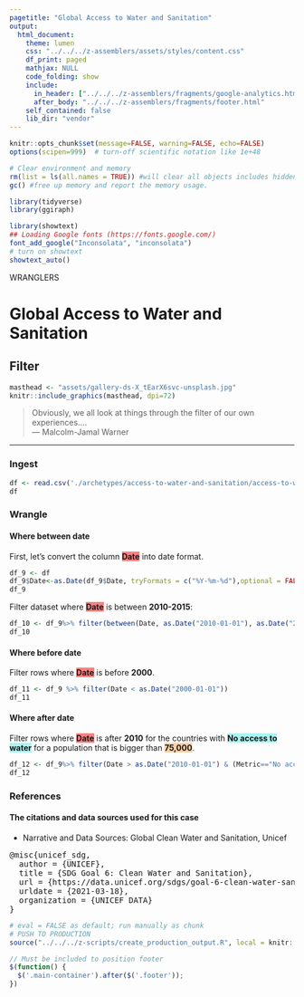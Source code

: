 ```yaml
---
pagetitle: "Global Access to Water and Sanitation"
output: 
  html_document:
    theme: lumen
    css: "../../../z-assemblers/assets/styles/content.css"
    df_print: paged
    mathjax: NULL
    code_folding: show
    include:
      in_header: ["../../../z-assemblers/fragments/google-analytics.html", "../../../z-assemblers/fragments/header.html"]
      after_body: "../../../z-assemblers/fragments/footer.html"
    self_contained: false
    lib_dir: "vendor"
---
```


```r

knitr::opts_chunk$set(message=FALSE, warning=FALSE, echo=FALSE)
options(scipen=999)  # turn-off scientific notation like 1e+48

# Clear environment and memory
rm(list = ls(all.names = TRUE)) #will clear all objects includes hidden objects.
gc() #free up memory and report the memory usage.

library(tidyverse)
library(ggiraph)

library(showtext)
## Loading Google fonts (https://fonts.google.com/)
font_add_google("Inconsolata", "inconsolata")
# turn on showtext
showtext_auto()

```

<div class="activity">
WRANGLERS  
</div>


# Global Access to Water and Sanitation 
## Filter

```r

masthead <- "assets/gallery-ds-X_tEarX6svc-unsplash.jpg"
knitr::include_graphics(masthead, dpi=72)

```


> Obviously, we all look at things through the filter of our own experiences....\
--- Malcolm-Jamal Warner\

***

### Ingest

```r

df <- read.csv('./archetypes/access-to-water-and-sanitation/access-to-water-and-sanitation.csv', header = TRUE, stringsAsFactors = FALSE)
df

```

### Wrangle

#### Where between date

First, let's convert the column <span style="background: #F78181;font-weight:bold">Date</span> into date format.


```r

df_9 <- df
df_9$Date<-as.Date(df_9$Date, tryFormats = c("%Y-%m-%d"),optional = FALSE)
df_9

```


Filter dataset where <span style="background: #F78181;font-weight:bold">Date</span> is between  <span style="font-weight:bold">2010-2015</span>:


```r

df_10 <- df_9%>% filter(between(Date, as.Date("2010-01-01"), as.Date("2015-01-01")))
df_10

```


#### Where before date

Filter rows where <span style="background: #F78181;font-weight:bold">Date</span> is before <span style="font-weight:bold">2000</span>.


```r

df_11 <- df_9 %>% filter(Date < as.Date("2000-01-01"))
df_11

```


#### Where after date

Filter rows where <span style="background: #F78181;font-weight:bold">Date</span> is after <span style="font-weight:bold">2010</span> for the countries with <span style="background: #A9F5F2;font-weight:bold">No access to water</span> for a population that is bigger than <span style="background: #F5D0A9;font-weight:bold">75,000</span>.


```r

df_12 <- df_9%>% filter(Date > as.Date("2010-01-01") & (Metric=="No access to water") & (Population > 75000))
df_12

```


### References
#### The citations and data sources used for this case

* Narrative and Data Sources: Global Clean Water and Sanitation, Unicef

<pre>
@misc{unicef_sdg,
  author = {UNICEF},
  title = {SDG Goal 6: Clean Water and Sanitation},
  url = {https://data.unicef.org/sdgs/goal-6-clean-water-sanitation/#:~:text=Goal%206%20aims%20to%20ensure%20availability%20and%20sustainable},
  urldate = {2021-03-18},
  organization = {UNICEF DATA}
}
</pre>


```r

# eval = FALSE as default; run manually as chunk
# PUSH TO PRODUCTION
source("../../../z-scripts/create_production_output.R", local = knitr::knit_global())

```


```js

// Must be included to position footer
$(function() {
  $('.main-container').after($('.footer'));
})

```

